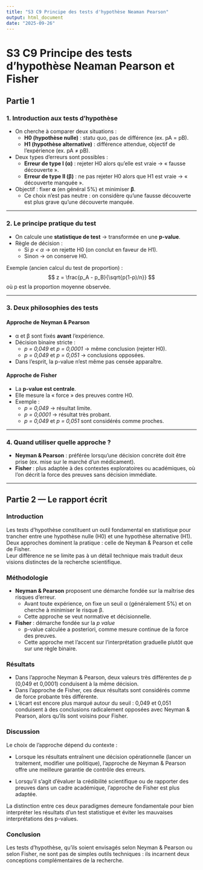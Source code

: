 ```yaml
---
title: "S3 C9 Principe des tests d'hypothèse Neaman Pearson"
output: html_document
date: "2025-09-26"
---
```


# S3 C9 Principe des tests d'hypothèse Neaman Pearson et Fisher

## Partie 1 

### 1. Introduction aux tests d’hypothèse

-   On cherche à comparer deux situations :
    -   **H0 (hypothèse nulle)** : statu quo, pas de différence (ex. pA = pB).
    -   **H1 (hypothèse alternative)** : différence attendue, objectif de l’expérience (ex. pA ≠ pB).\
-   Deux types d’erreurs sont possibles :
    -   **Erreur de type I (α)** : rejeter H0 alors qu’elle est vraie → « fausse découverte ».
    -   **Erreur de type II (β)** : ne pas rejeter H0 alors que H1 est vraie → « découverte manquée ».\
-   Objectif : fixer **α** (en général 5%) et minimiser **β**.
    -   Ce choix n’est pas neutre : on considère qu’une fausse découverte est plus grave qu’une découverte manquée.

------------------------------------------------------------------------

### 2. Le principe pratique du test

-   On calcule une **statistique de test** → transformée en une **p-value**.\
-   Règle de décision :
    -   Si *p \< α* → on rejette H0 (on conclut en faveur de H1).
    -   Sinon → on conserve H0.

Exemple (ancien calcul du test de proportion) :\
$$
z = \frac{p_A - p_B}{\sqrt{p(1-p)/n}}
$$ où p est la proportion moyenne observée.

------------------------------------------------------------------------

### 3. Deux philosophies des tests

#### Approche de Neyman & Pearson

-   α et β sont fixés **avant** l’expérience.\
-   Décision binaire stricte :
    -   *p = 0,049* et *p = 0,0001* → même conclusion (rejeter H0).
    -   *p = 0,049* et *p = 0,051* → conclusions opposées.\
-   Dans l’esprit, la p-value n’est même pas censée apparaître.

#### Approche de Fisher

-   La **p-value est centrale**.
-   Elle mesure la « force » des preuves contre H0.
-   Exemple :
    -   *p = 0,049* → résultat limite.
    -   *p = 0,0001* → résultat très probant.
    -   *p = 0,049* et *p = 0,051* sont considérés comme proches.

------------------------------------------------------------------------

### 4. Quand utiliser quelle approche ?

-   **Neyman & Pearson** : préférée lorsqu’une décision concrète doit être prise (ex. mise sur le marché d’un médicament).\
-   **Fisher** : plus adaptée à des contextes exploratoires ou académiques, où l’on décrit la force des preuves sans décision immédiate.

------------------------------------------------------------------------

## Partie 2 — Le rapport écrit

### Introduction

Les tests d’hypothèse constituent un outil fondamental en statistique pour trancher entre une hypothèse nulle (H0) et une hypothèse alternative (H1). \
Deux approches dominent la pratique : celle de Neyman & Pearson et celle de Fisher. \
Leur différence ne se limite pas à un détail technique mais traduit deux visions distinctes de la recherche scientifique.

### Méthodologie

-   **Neyman & Pearson** proposent une démarche fondée sur la maîtrise des risques d’erreur.
    -   Avant toute expérience, on fixe un seuil α (généralement 5%) et on cherche à minimiser le risque β.
    -   Cette approche se veut normative et décisionnelle.
-   **Fisher** : démarche fondée sur la *p value*
    -   p-value calculée a posteriori, comme mesure continue de la force des preuves.
    -   Cette approche met l’accent sur l’interprétation graduelle plutôt que sur une règle binaire.

### Résultats

-   Dans l’approche Neyman & Pearson, deux valeurs très différentes de p (0,049 et 0,0001) conduisent à la même décision.
-   Dans l’approche de Fisher, ces deux résultats sont considérés comme de force probante très différente.
-   L’écart est encore plus marqué autour du seuil : 0,049 et 0,051 conduisent à des conclusions radicalement opposées avec Neyman & Pearson, alors qu’ils sont voisins pour Fisher.

### Discussion

Le choix de l’approche dépend du contexte :

-   Lorsque les résultats entraînent une décision opérationnelle (lancer un traitement, modifier une politique), l’approche de Neyman & Pearson offre une meilleure garantie de contrôle des erreurs.

-   Lorsqu’il s’agit d’évaluer la crédibilité scientifique ou de rapporter des preuves dans un cadre académique, l’approche de Fisher est plus adaptée.

La distinction entre ces deux paradigmes demeure fondamentale pour bien interpréter les résultats d’un test statistique et éviter les mauvaises interprétations des p-values.

### Conclusion

Les tests d’hypothèse, qu’ils soient envisagés selon Neyman & Pearson ou selon Fisher, ne sont pas de simples outils techniques : ils incarnent deux conceptions complémentaires de la recherche.
